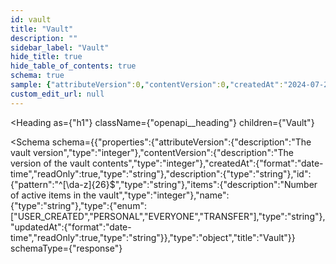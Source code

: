```yaml
---
id: vault
title: "Vault"
description: ""
sidebar_label: "Vault"
hide_title: true
hide_table_of_contents: true
schema: true
sample: {"attributeVersion":0,"contentVersion":0,"createdAt":"2024-07-29T15:51:28.071Z","description":"string","id":"string","items":0,"name":"string","type":"USER_CREATED","updatedAt":"2024-07-29T15:51:28.071Z"}
custom_edit_url: null
---
```



<Heading
  as={"h1"}
  className={"openapi__heading"}
  children={"Vault"}
>
</Heading>





<Schema
  schema={{"properties":{"attributeVersion":{"description":"The vault version","type":"integer"},"contentVersion":{"description":"The version of the vault contents","type":"integer"},"createdAt":{"format":"date-time","readOnly":true,"type":"string"},"description":{"type":"string"},"id":{"pattern":"^[\\da-z]{26}$","type":"string"},"items":{"description":"Number of active items in the vault","type":"integer"},"name":{"type":"string"},"type":{"enum":["USER_CREATED","PERSONAL","EVERYONE","TRANSFER"],"type":"string"},"updatedAt":{"format":"date-time","readOnly":true,"type":"string"}},"type":"object","title":"Vault"}}
  schemaType={"response"}
>
  
</Schema>
            